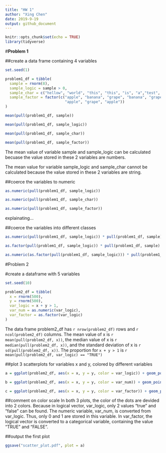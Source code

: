 ```yaml
---
title: "HW 1"
author: "Xing Chen"
date: 2019-9-19
output: github_document
---
```


```r
knitr::opts_chunk$set(echo = TRUE)
library(tidyverse)
```


#**Problem 1**

##create a data frame containing 4 variables

```r
set.seed(1)

problem1_df = tibble(
  sample = rnorm(8),
  sample_logic = sample > 0,
  sample_char = c("hellow", "world", "this", "this", "is", "a","test", "!"),
  sample_factor = factor(c("apple", "banana", "grape", "banana", "grape",
                           "apple", "grape", "apple"))
)

mean(pull(problem1_df, sample))

mean(pull(problem1_df, sample_logic))

mean(pull(problem1_df, sample_char))

mean(pull(problem1_df, sample_factor))
```

The mean value of variable sample and sample_logic can be calculated becuase the value stored in these 2 variables are numbers.

The mean value for variable sample_logic and sample_char cannot be calculated because the value  stored in these 2 variables are string. 

##coerce the variables to numeric

```r
as.numeric(pull(problem1_df, sample_logic))

as.numeric(pull(problem1_df, sample_char))

as.numeric(pull(problem1_df, sample_factor))
```

explainating...

##coerce the variables into different classes

```r
as.numeric(pull(problem1_df, sample_logic)) * pull(problem1_df, sample)

as.factor(pull(problem1_df, sample_logic)) * pull(problem1_df, sample)

as.numeric(as.factor(pull(problem1_df, sample_logic))) * pull(problem1_df, sample)
```

#Problem 2

#create a dataframe with 5 variables
```r
set.seed(10)

problem2_df = tibble(
  x = rnorm(500),
  y = rnorm(500),
  var_logic = x + y > 1,
  var_num = as.numeric(var_logic),
  var_factor = as.factor(var_logic)
)
```

 The data frame problem2_df has `r nrow(problem2_df)` rows and 
`r ncol(problem2_df)` columns. 
The mean value of x is `r mean(pull(problem2_df, x))`, the median value of x is `r median(pull(problem2_df, x))`, and the standard deviation of x is `r sd(pull(problem2_df, x))`. The proportion for `x + y > 1` is `r mean(pull(problem2_df, var_logic) == "TRUE")`

##plot 3 scatterplots for variables x and y, colored by different variables
```r
a = ggplot(problem2_df, aes(x = x, y = y, color = var_logic)) + geom_point()

b = ggplot(problem2_df, aes(x = x, y = y, color = var_num)) + geom_point()

c = ggplot(problem2_df, aes(x = x, y = y, color = var_factor)) + geom_point()

```

##comment on color scale
In both 3 plots, the color of the dots are devided into 2 colors. Because in logical vector, var_logic, only 2 values "true" and "false" can be found. The numeric variable, var_num, is converted from var_logic. Thus, only 0 and 1 are stored in this variable. In var_factor, the logical vector is converted to a categorical variable, containing the value "TRUE" and "FALSE". 

##output the first plot
```r
ggsave("scatter_plot.pdf", plot = a)
```
